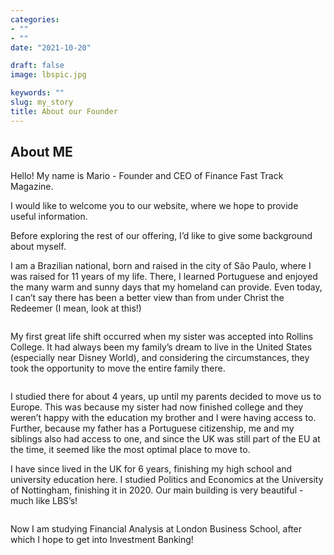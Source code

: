 ---
categories:
- ""
- ""
date: "2021-10-20"

draft: false
image: lbspic.jpg

keywords: ""
slug: my_story
title: About our Founder
---

## About ME
Hello! My name is Mario - Founder and CEO of Finance Fast Track Magazine.

I would like to welcome you to our website, where we hope to provide useful information. 

Before exploring the rest of our offering, I'd like to give some background about myself.

I am a Brazilian national, born and raised in the city of São Paulo, where I was raised for 11 years of my life. There, I learned Portuguese and enjoyed the many warm and sunny days that my homeland can provide. Even today, I can't say there has been a better view than from under Christ the Redeemer (I mean, look at this!)

```{r, Christ_the_Redeemer_Pic}

```
My first great life shift occurred when my sister was accepted into Rollins College. It had always been my family's dream to live in the United States (especially near Disney World), and considering the circumstances, they took the opportunity to move the entire family there.

```{r, Disney_World_Pic}

```
I studied there for about 4 years, up until my parents decided to move us to Europe. This was because my sister had now finished college and they weren't happy with the education my brother and I were having access to. Further, because my father has a Portuguese citizenship, me and my siblings also had access to one, and since the UK was still part of the EU at the time, it seemed like the most optimal place to move to.

I have since lived in the UK for 6 years, finishing my high school and university education here. I studied Politics and Economics at the University of Nottingham, finishing it in 2020. Our main building is very beautiful - much like LBS's!

```{r, Trent_Building_View}

```
Now I am studying Financial Analysis at London Business School, after which I hope to get into Investment Banking!
